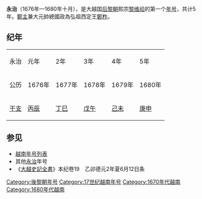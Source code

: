 {{Eranamebox|年号=永治
|起讫时间= 1676年—1680年十月
|政权= [[后黎朝|后黎朝]]
|帝王= 熙宗[[黎熙宗|黎维祫]]
|历时= 5年
|timeline=
|说明=
}}
'''永治'''（1676年—1680年十月），是大越国[[后黎朝|后黎朝]]熙宗[[黎熙宗|黎维祫]]的第一个[[年号|年号]]，共计5年。[[鄭主|鄭主]]兼大元帥總國政為弘祖西定王[[鄭柞|鄭柞]]。

==纪年==

{| class="wikitable" style="background-color:#ffffff;text-align:center"
|- style="background-color:#cccccc;font-weight:bold"
|永治||元年||2年||3年||4年||5年
|-
|公历||1676年||1677年||1678年||1679年||1680年
|- 
|[[干支|干支]]||[[丙辰|丙辰]]||[[丁巳|丁巳]]||[[戊午|戊午]]||[[己未|己未]]||[[庚申|庚申]] 
|}

==参见==
*[[越南年号列表|越南年号列表]]
*其他[[永治|永治]]年号
*《[[大越史記全書|大越史記全書]]》本纪卷19　乙卯德元2年夏6月12日条   

{{年号|[[德元|德元]]|[[越南年号列表|越南后黎朝年号]]|[[正和_(越南)|正和]]}}
{{越南年號}}
[[Category:後黎朝年号|Category:後黎朝年号]]
[[Category:17世纪越南年号|Category:17世纪越南年号]]
[[Category:1670年代越南|Category:1670年代越南]]
[[Category:1680年代越南|Category:1680年代越南]]
